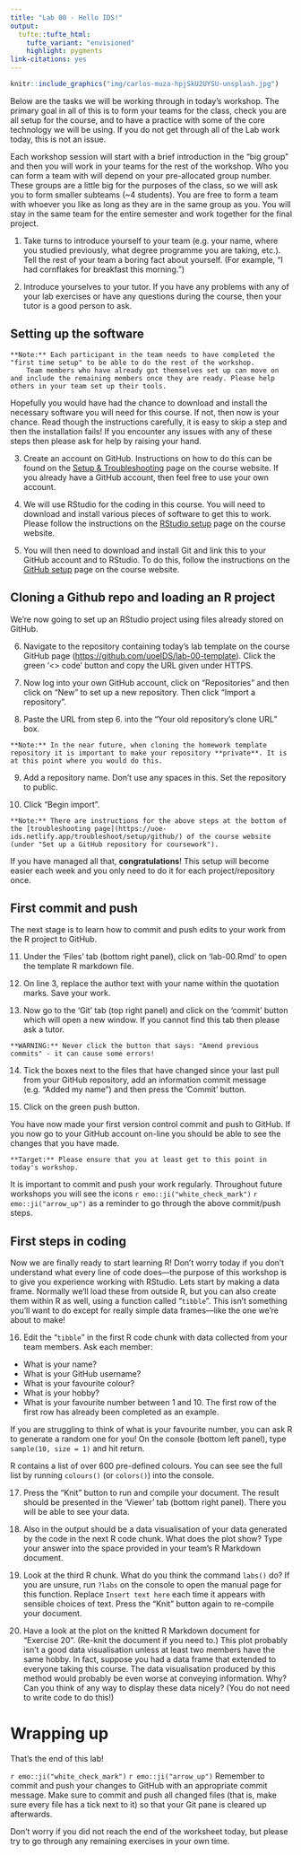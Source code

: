 ```yaml
---
title: "Lab 00 - Hello IDS!"
output: 
  tufte::tufte_html:
    tufte_variant: "envisioned"
    highlight: pygments
link-citations: yes
---
```



```r
knitr::include_graphics("img/carlos-muza-hpjSkU2UYSU-unsplash.jpg")
```

  
Below are the tasks we will be working through in today's workshop.
The primary goal in all of this is to form your teams for the class, check you are all setup for the course, and to have a practice with some of the core technology we will be using.
If you do not get through all of the Lab work today, this is not an issue.


Each workshop session will start with a brief introduction in the "big group" and then you will work in your teams for the rest of the workshop.
Who you can form a team with will depend on your pre-allocated group number.
These groups are a little big for the purposes of the class, so we will ask you to form smaller subteams (\~4 students).
You are free to form a team with whoever you like as long as they are in the same group as you.
You will stay in the same team for the entire semester and work together for the final project.

1.  Take turns to introduce yourself to your team (e.g. your name, where you studied previously, what degree programme you are taking, etc.).
    Tell the rest of your team a boring fact about yourself.
    (For example, "I had cornflakes for breakfast this morning.")

2.  Introduce yourselves to your tutor.
    If you have any problems with any of your lab exercises or have any questions during the course, then your tutor is a good person to ask.

## Setting up the software

```marginfigure
**Note:** Each participant in the team needs to have completed the "first time setup" to be able to do the rest of the workshop.
    Team members who have already got themselves set up can move on and include the remaining members once they are ready. Please help others in your team set up their tools. 
```

Hopefully you would have had the chance to download and install the necessary software you will need for this course.
If not, then now is your chance.
Read though the instructions carefully, it is easy to skip a step and then the installation fails!
If you encounter any issues with any of these steps then please ask for help by raising your hand.


3.  Create an account on GitHub.
    Instructions on how to do this can be found on the [Setup & Troubleshooting](https://uoe-ids.netlify.app/troubleshoot/) page on the course website.
    If you already have a GitHub account, then feel free to use your own account.

4.  We will use RStudio for the coding in this course.
    You will need to download and install various pieces of software to get this to work.
    Please follow the instructions on the [RStudio setup](https://uoe-ids.netlify.app/troubleshoot/setup/rstudio/) page on the course website.

5.  You will then need to download and install Git and link this to your GitHub account and to RStudio.
    To do this, follow the instructions on the [GitHub setup](https://uoe-ids.netlify.app/troubleshoot/setup/github/) page on the course website.

## Cloning a Github repo and loading an R project

We're now going to set up an RStudio project using files already stored on GitHub.
<!--
Only one member of the team needs to do these steps.
They can add the other members afterwards.
-->

6.  Navigate to the repository containing today's lab template on the course GitHub page (<https://github.com/uoeIDS/lab-00-template>).
    Click the green '\<\> code' button and copy the URL given under HTTPS.

7.  Now log into your own GitHub account, click on "Repositories" and then click on "New" to set up a new repository.
    Then click "Import a repository".

8.  Paste the URL from step 6.
    into the "Your old repository's clone URL" box.

```marginfigure
**Note:** In the near future, when cloning the homework template repository it is important to make your repository **private**. It is at this point where you would do this.
```

9.  Add a repository name.
    Don't use any spaces in this.
    Set the repository to public.

10. Click "Begin import".

```marginfigure
**Note:** There are instructions for the above steps at the bottom of the [troubleshooting page](https://uoe-ids.netlify.app/troubleshoot/setup/github/) of the course website (under "Set up a GitHub repository for coursework").
```


If you have managed all that, **congratulations**!
This setup will become easier each week and you only need to do it for each project/repository once.

## First commit and push

The next stage is to learn how to commit and push edits to your work from the R project to GitHub. 


11. Under the 'Files' tab (bottom right panel), click on 'lab-00.Rmd' to open the template R markdown file.

12. On line 3, replace the author text with your name within the quotation marks. Save your work. 

13. Now go to the 'Git' tab (top right panel) and click on the 'commit' button which will open a new window. If you cannot find this tab then please ask a tutor. 

```marginfigure
**WARNING:** Never click the button that says: "Amend previous commits" - it can cause some errors!
```

14. Tick the boxes next to the files that have changed since your last pull from your GitHub repository, add an information commit message (e.g. "Added my name") and then press the 'Commit' button.

15. Click on the green push button.

You have now made your first version control commit and push to GitHub. If you now go to your GitHub account on-line you should be able to see the changes that you have made.


```marginfigure
**Target:** Please ensure that you at least get to this point in today's workshop. 
```

It is important to commit and push your work regularly. Throughout future workshops you will see the icons  `r emo::ji("white_check_mark")` `r emo::ji("arrow_up")` as a reminder to go through the above commit/push steps.



## First steps in coding

Now we are finally ready to start learning R!
Don't worry today if you don't understand what every line of code does---the purpose of this workshop is to give you experience working with RStudio.
Lets start by making a data frame.
Normally we'll load these from outside R, but you can also create them within R as well, using a function called "`tibble`".
This isn't something you'll want to do except for really simple data frames---like the one we're about to make!


16. Edit the "`tibble`" in the first R code chunk with data collected from your team members. Ask each member:
  - What is your name?
  - What is your GitHub username?
  - What is your favourite colour?
  - What is your hobby?
  - What is your favourite number between 1 and 10.
The first row of the first row has already been completed as an example. 

If you are struggling to think of what is your favourite number, you can ask R to generate a random one for you! On the console (bottom left panel), type `sample(10, size = 1)` and hit return.

R contains a list of over 600 pre-defined colours. You can see see the full list by running `colours()` (or `colors()`) into the console.


17. Press the "Knit" button to run and compile your document. The result should be presented in the 'Viewer' tab (bottom right panel). There you will be able to see your data.

18. Also in the output should be a data visualisation of your data generated by the code in the next R code chunk. What does the plot show?
    Type your answer into the space provided in your team's R Markdown document.

19. Look at the third R chunk. What do you think the command `labs()` do? If you are unsure, run `?labs` on the console to open the manual page for this function. Replace `Insert text here` each time it appears with sensible choices of text. Press the "Knit" button again to re-compile your document.

20. Have a look at the plot on the knitted R Markdown document for "Exercise 20".
    (Re-knit the document if you need to.) This plot probably isn't a good data visualisation unless at least two members have the same hobby.
    In fact, suppose you had a data frame that extended to everyone taking this course.
    The data visualisation produced by this method would probably be even worse at conveying information.
    Why?
    Can you think of any way to display these data nicely?
    (You do not need to write code to do this!)


# Wrapping up

That's the end of this lab! 

`r emo::ji("white_check_mark")` `r emo::ji("arrow_up")` Remember to commit and push your changes to GitHub with an appropriate commit message. Make sure to commit and push all changed files (that is, make sure every file has a tick next to it) so that your Git pane is cleared up afterwards.

Don't worry if you did not reach the end of the worksheet today, but please try to go through any remaining exercises in your own time.


